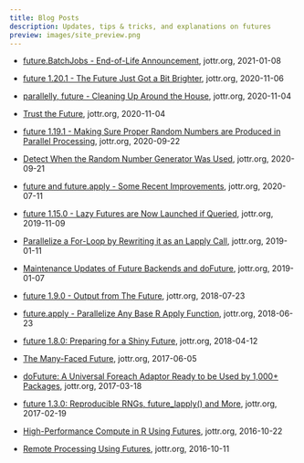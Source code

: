 ```yaml
---
title: Blog Posts
description: Updates, tips & tricks, and explanations on futures
preview: images/site_preview.png
---
```


* [future.BatchJobs - End-of-Life Announcement](https://www.jottr.org/2021/01/08/future.batchjobs-end-of-life-announcement/), jottr.org, 2021-01-08

* [future 1.20.1 - The Future Just Got a Bit Brighter](https://www.jottr.org/2020/11/06/future-1.20.1-the-future-just-got-a-bit-brighter/), jottr.org, 2020-11-06

* [parallelly, future - Cleaning Up Around the House](https://www.jottr.org/2020/11/04/parallelly-future-cleaning-up-around-the-house/), jottr.org, 2020-11-04

* [Trust the Future](https://www.jottr.org/2020/11/04/trust-the-future/), jottr.org, 2020-11-04

* [future 1.19.1 - Making Sure Proper Random Numbers are Produced in Parallel Processing](https://www.jottr.org/2020/09/22/push-for-statical-sound-rng/), jottr.org, 2020-09-22

* [Detect When the Random Number Generator Was Used](https://www.jottr.org/2020/09/21/detect-when-the-random-number-generator-was-used/), jottr.org, 2020-09-21

* [future and future.apply - Some Recent Improvements](https://www.jottr.org/2020/07/11/future-future.apply-recent-improvements/), jottr.org, 2020-07-11

* [future 1.15.0 - Lazy Futures are Now Launched if Queried](https://www.jottr.org/2019/11/09/resolved-launches-lazy-futures/), jottr.org, 2019-11-09

* [Parallelize a For-Loop by Rewriting it as an Lapply Call ](https://www.jottr.org/2019/01/11/parallelize-a-for-loop-by-rewriting-it-as-an-lapply-call/), jottr.org, 2019-01-11

* [Maintenance Updates of Future Backends and doFuture](https://www.jottr.org/2019/01/07/maintenance-updates-of-future-backends-and-dofuture/), jottr.org, 2019-01-07

* [future 1.9.0 - Output from The Future](https://www.jottr.org/2018/07/23/output-from-the-future/), jottr.org, 2018-07-23

* [future.apply - Parallelize Any Base R Apply Function](https://www.jottr.org/2018/06/23/future.apply_1.0.0/), jottr.org, 2018-06-23

* [future 1.8.0: Preparing for a Shiny Future](https://www.jottr.org/2018/04/12/future-results/), jottr.org, 2018-04-12

* [The Many-Faced Future](https://www.jottr.org/2017/06/05/many-faced-future/), jottr.org, 2017-06-05

* [doFuture: A Universal Foreach Adaptor Ready to be Used by 1,000+ Packages](https://www.jottr.org/2017/03/18/dofuture/), jottr.org, 2017-03-18

* [future 1.3.0: Reproducible RNGs, future_lapply() and More](https://www.jottr.org/2017/02/19/future-rng/), jottr.org, 2017-02-19

* [High-Performance Compute in R Using Futures ](https://www.jottr.org/2016/10/22/future-hpc/), jottr.org, 2016-10-22

* [Remote Processing Using Futures](https://www.jottr.org/2016/10/11/future-remotes/), jottr.org, 2016-10-11


